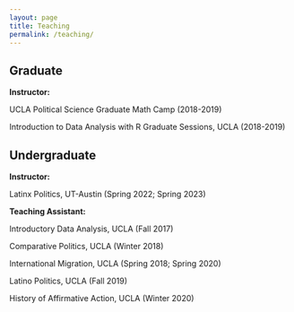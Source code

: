 ```yaml
---
layout: page
title: Teaching
permalink: /teaching/
---
```



## Graduate 

**Instructor:**

UCLA Political Science Graduate Math Camp (2018-2019)

Introduction to Data Analysis with R Graduate Sessions, UCLA (2018-2019)

## Undergraduate

**Instructor:** 

Latinx Politics, UT-Austin (Spring 2022; Spring 2023)

**Teaching Assistant:**

Introductory Data Analysis, UCLA (Fall 2017)

Comparative Politics, UCLA (Winter 2018)

International Migration, UCLA (Spring 2018; Spring 2020)

Latino Politics, UCLA (Fall 2019)

History of Affirmative Action, UCLA (Winter 2020)